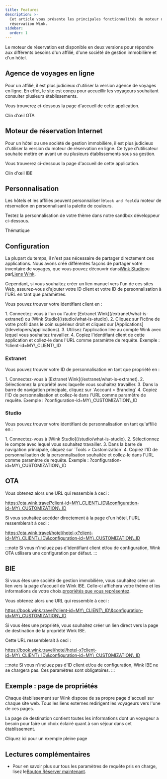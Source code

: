 ```yaml
---
title: Features
description: >-
  Cet article vous présente les principales fonctionnalités du moteur de
  réservation Wink.
sidebar:
  order: 1
---
```


Le moteur de réservation est disponible en deux versions pour répondre aux différents besoins d'un affilié, d'une société de gestion immobilière et d'un hôtel.

## Agence de voyages en ligne

Pour un affilié, il est plus judicieux d'utiliser la version agence de voyages en ligne. En effet, le site est conçu pour accueillir les voyageurs souhaitant consulter plusieurs établissements.

Vous trouverez ci-dessous la page d'accueil de cette application.

<LinkButton href="https://ota.wink.travel/home" variant="secondary" icon="external" target="_blank">
  Clin d'œil OTA
</LinkButton>


## Moteur de réservation Internet

Pour un hôtel ou une société de gestion immobilière, il est plus judicieux d'utiliser la version du moteur de réservation en ligne. Ce type d'utilisateur souhaite mettre en avant un ou plusieurs établissements sous sa gestion.

Vous trouverez ci-dessous la page d'accueil de cette application.

<LinkButton href="https://book.wink.travel/home?client-id=client-1∓configuration-id=d906a163-5cee-4198-a170-2bedf2407f5f" variant="secondary" icon="external" target="_blank">
  Clin d'œil IBE
</LinkButton>


## Personnalisation

Les hôtels et les affiliés peuvent personnaliser le`look and feel`du moteur de réservation en personnalisant la palette de couleurs.

Testez la personnalisation de votre thème dans notre sandbox développeur ci-dessous.

<LinkButton href="https://docs.wink.travel/web-component" variant="secondary" icon="external" target="_blank">
  Thématique
</LinkButton>


## Configuration

La plupart du temps, il n'est pas nécessaire de partager directement ces applications. Nous avons créé différentes façons de partager votre inventaire de voyages, que vous pouvez découvrir dans[Wink Studio](/studio/what-is-studio)ou par[Liens Wink](/link-manager/wink-links).

Cependant, si vous souhaitez créer un lien manuel vers l'un de ces sites Web, assurez-vous d'ajouter votre ID client et votre ID de personnalisation à l'URL en tant que paramètres.

Vous pouvez trouver votre identifiant client en :

<Steps>
  1. Connectez-vous à l'un ou l'autre [Extranet Wink](/extranet/what-is-extranet) ou [Wink Studio](/studio/what-is-studio).
  2. Cliquez sur l'icône de votre profil dans le coin supérieur droit et cliquez sur [Applications](/developers/applications).
  3. Utilisez l’application liée au compte Wink avec lequel vous souhaitez travailler.
  4. Copiez l'identifiant client de cette application et collez-le dans l'URL comme paramètre de requête. Exemple : ?client-id=MY\_CLIENT\_ID
</Steps>


### Extranet

Vous pouvez trouver votre ID de personnalisation en tant que propriété en :

<Steps>
  1. Connectez-vous à [Extranet Wink](/extranet/what-is-extranet).
  2. Sélectionnez la propriété avec laquelle vous souhaitez travailler.
  3. Dans la barre de navigation principale, cliquez sur `Account > Branding`
  4. Copiez l'ID de personnalisation et collez-le dans l'URL comme paramètre de requête. Exemple : ?configuration-id=MY\_CUSTOMIZATION\_ID
</Steps>


### Studio

Vous pouvez trouver votre identifiant de personnalisation en tant qu'affilié en :

<Steps>
  1. Connectez-vous à [Wink Studio](/studio/what-is-studio).
  2. Sélectionnez le compte avec lequel vous souhaitez travailler.
  3. Dans la barre de navigation principale, cliquez sur `Tools > Customization`
  4. Copiez l'ID de personnalisation de la personnalisation souhaitée et collez-le dans l'URL comme paramètre de requête. Exemple : ?configuration-id=MY\_CUSTOMIZATION\_ID
</Steps>


## OTA

Vous obtenez alors une URL qui ressemble à ceci :

https://ota.wink.travel?client-id=MY\_CLIENT\_ID\&configuration-id=MY\_CUSTOMIZATION\_ID

Si vous souhaitez accéder directement à la page d'un hôtel, l'URL ressemblerait à ceci :

https://ota.wink.travel/hotel/hotel-x?client-id=MY\_CLIENT\_ID\&configuration-id=MY\_CUSTOMIZATION\_ID

:::note
Si vous n'incluez pas d'identifiant client et/ou de configuration, Wink OTA utilisera une configuration par défaut.
:::

## BIE

Si vous êtes une société de gestion immobilière, vous souhaitez créer un lien vers la page d'accueil de Wink IBE. Celle-ci affichera votre thème et les informations de votre choix.[propriétés que vous représentez](/studio/agency-representation).

Vous obtenez alors une URL qui ressemble à ceci :

https://book.wink.travel?client-id=MY\_CLIENT\_ID\&configuration-id=MY\_CUSTOMIZATION\_ID

Si vous êtes une propriété, vous souhaitez créer un lien direct vers la page de destination de la propriété Wink IBE.

Cette URL ressemblerait à ceci :

https://book.wink.travel/hotel/hotel-x?client-id=MY\_CLIENT\_ID\&configuration-id=MY\_CUSTOMIZATION\_ID

:::note
Si vous n'incluez pas d'ID client et/ou de configuration, Wink IBE ne se chargera pas. Ces paramètres sont obligatoires.
:::

## Exemple : page de propriétés

Chaque établissement sur Wink dispose de sa propre page d'accueil sur chaque site web. Tous les liens externes redirigent les voyageurs vers l'une de ces pages.

La page de destination contient toutes les informations dont un voyageur a besoin pour faire un choix éclairé quant à son séjour dans cet établissement.

<LinkButton href="https://res.cloudinary.com/traveliko/image/upload/v1725851770/academy/hotel-sensai.jpg" variant="secondary" icon="external" target="_blank">
  Cliquez ici pour un exemple pleine page
</LinkButton>


## Lectures complémentaires

* Pour en savoir plus sur tous les paramètres de requête pris en charge, lisez le[Bouton Réserver maintenant](/guides/the-book-now-button).

